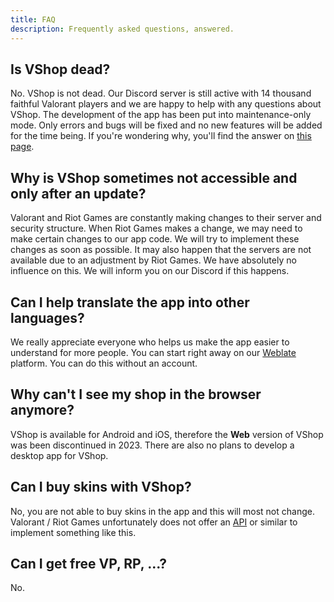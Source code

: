 ```yaml
---
title: FAQ
description: Frequently asked questions, answered.
---
```

## Is VShop dead?

No. VShop is not dead. Our Discord server is still active with 14 thousand faithful Valorant players and we are happy to help with any questions about VShop. 
The development of the app has been put into maintenance-only mode. Only errors and bugs will be fixed and no new features will be added for the time being. 
If you're wondering why, you'll find the answer on [this page](https://docs.vshop.one/distribution-update).

## Why is VShop sometimes not accessible and only after an update?

Valorant and Riot Games are constantly making changes to their server and security structure. When Riot Games makes a change, we may need to make certain changes to our app code. We will try to implement these changes as soon as possible. It may also happen that the servers are not available due to an adjustment by Riot Games. We have absolutely no influence on this.  We will inform you on our Discord if this happens.

## Can I help translate the app into other languages?

We really appreciate everyone who helps us make the app easier to understand for more people. 
You can start right away on our [Weblate](https://hosted.weblate.org/projects/vshop/mobile/) platform. You can do this without an account.

## Why can't I see my shop in the browser anymore?

VShop is available for Android and iOS, therefore the **Web** version of VShop was been discontinued in 2023.
There are also no plans to develop a desktop app for VShop.

## Can I buy skins with VShop?

No, you are not able to buy skins in the app and this will most not change.
Valorant / Riot Games unfortunately does not offer an [API](https://www.ibm.com/topics/api) or similar to implement something like this.

## Can I get free VP, RP, ...?

No.
